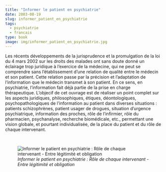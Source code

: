 ```yaml
---
title: "Informer le patient en psychiatrie"
date: 2003-08-19
slug: informer_patient_en_psychiatrie
tags:
  - psychiatrie
  - francais
type: book
image: img/informer_patient_en_psychiatrie.jpg
---
```


Les récents développements de la jurisprudence et la promulgation de la loi du 4 mars 2002 sur les droits des malades ont sans doute donné un éclairage trop juridique à l'exercice de la médecine, qui ne peut se comprendre sans l'établissement d'une relation de qualité entre le médecin et son patient.
Cette relation passe par la précision et l'adaptation de l'information que le médecin transmet à son patient. En ce sens, en psychiatrie, l'information fait déjà partie de la prise en charge thérapeutique.
L'objecif de cet ouvrage est de réaliser un point complet sur les aspects juridiques, philosophiques, étiques, déontologiques, psychopathologiques de l'information au patient dans diverses situations : patients schizophrènes, patient usager de drogues, situation d'urgence psychiatrique, information des proches, rôle de l'infirmier, rôle du pharmacien, psychanalyse, recherche biomédicale, etc., permettant une vision globale, et pourtant individualisée, de la place du patient et du rôle de chaque intervenant.

<br>

![_Informer le patient en psychiatrie : Rôle de chaque intervenant - Entre légitimité et obligation_](img/informer_patient_en_psychiatrie.jpg)
